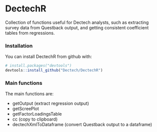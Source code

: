 # DectechR

Collection of functions useful for Dectech analysts, such as extracting survey data from Questback output, and getting consistent coefficient tables from regressions.


### Installation

You can install DectechR from github with:

```r
# install.packages("devtools")
devtools::install_github("Dectech/DectechR")
```

### Main functions

The main functions are:

* getOutput (extract regression output)
* getScreePlot
* getFactorLoadingsTable
* cc (copy to clipboard)
* dectechXmlToDataframe (convert Questback output to a dataframe)




